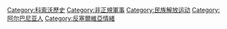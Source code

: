 {{Commonscat|Kosovo Liberation Army}}
{{Catmore}}

[[Category:科索沃歷史|Category:科索沃歷史]]
[[Category:非正規軍事|Category:非正規軍事]]
[[Category:民族解放运动|Category:民族解放运动]]
[[Category:阿尔巴尼亚人|Category:阿尔巴尼亚人]]
[[Category:反塞爾維亞情緒|Category:反塞爾維亞情緒]]